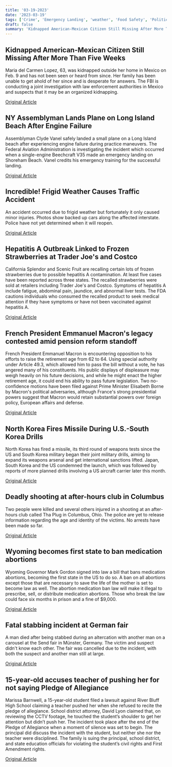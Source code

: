 ```yaml
---
title: '03-19-2023'
date: '2023-03-19'
tags: ['Crime', 'Emergency Landing', 'weather', 'Food Safety', 'Politics', 'Military', 'crime', 'Abortion Ban', 'Education']
draft: false
summary: 'Kidnapped American-Mexican Citizen Still Missing After More Than Five Weeks...'
---
```


## Kidnapped American-Mexican Citizen Still Missing After More Than Five Weeks
Maria del Carmen Lopez, 63, was kidnapped outside her home in Mexico on Feb. 9 and has not been seen or heard from since. Her family has been unable to get ahold of her since and is desperate for answers. The FBI is conducting a joint investigation with law enforcement authorities in Mexico and suspects that it may be an organized kidnapping.

[Original Article](https://abcnews.go.com/International/family-fbi-seeking-info-after-us-citizen-kidnapped/story?id=97959853)

## NY Assemblyman Lands Plane on Long Island Beach After Engine Failure
Assemblyman Clyde Vanel safely landed a small plane on a Long Island beach after experiencing engine failure during practice maneuvers. The Federal Aviation Administration is investigating the incident which occurred when a single-engine Beechcraft V35 made an emergency landing on Shoreham Beach. Vanel credits his emergency training for the successful landing.

[Original Article](https://abcnews.go.com/US/assemblyman-flying-small-plane-makes-emergency-landing/story?id=97961383)

## Incredible! Frigid Weather Causes Traffic Accident
An accident occurred due to frigid weather but fortunately it only caused minor injuries. Photos show backed up cars along the affected interstate. Police have not yet determined when it will reopen.

[Original Article](https://abcnews.go.com/US/wireStory/snowy-michigan-pileup-ensnares-100-vehicles-97965392)

## Hepatitis A Outbreak Linked to Frozen Strawberries at Trader Joe's and Costco
California Splendor and Scenic Fruit are recalling certain lots of frozen strawberries due to possible hepatitis A contamination. At least five cases have been reported across three states. The recalled strawberries were sold at retailers including Trader Joe's and Costco. Symptoms of hepatitis A include fatigue, abdominal pain, jaundice, and abnormal liver tests. The FDA cautions individuals who consumed the recalled product to seek medical attention if they have symptoms or have not been vaccinated against hepatitis A.

[Original Article](https://abcnews.go.com/US/frozen-organic-strawberries-recalled-link-hepatitis-outbreak/story?id=97962769)

## French President Emmanuel Macron's legacy contested amid pension reform standoff
French President Emmanuel Macron is encountering opposition to his efforts to raise the retirement age from 62 to 64. Using special authority under Article 49.3, which allowed him to pass the bill without a vote, he has angered many of his constituents. His public displays of displeasure may weigh heavily on his future decisions, and while he might enact the higher retirement age, it could end his ability to pass future legislation. Two no-confidence motions have been filed against Prime Minister Elisabeth Borne by Macron's political adversaries, although France's strong presidential powers suggest that Macron would retain substantial powers over foreign policy, European affairs and defense.

[Original Article](https://abcnews.go.com/International/wireStory/macrons-leadership-risk-amid-tensions-pension-plan-97968307)

## North Korea Fires Missile During U.S.-South Korea Drills
North Korea has fired a missile, its third round of weapons tests since the US and South Korea military began their joint military drills, aiming to expand its weapons arsenal and get international sanctions lifted. Japan, South Korea and the US condemned the launch, which was followed by reports of more planned drills involving a US aircraft carrier later this month.

[Original Article](https://abcnews.go.com/International/wireStory/korea-launches-missile-sea-amid-us-korea-drills-97967012)

## Deadly shooting at after-hours club in Columbus
Two people were killed and several others injured in a shooting at an after-hours club called Tha Plug in Columbus, Ohio. The police are yet to release information regarding the age and identity of the victims. No arrests have been made so far.

[Original Article](https://abcnews.go.com/US/wireStory/pre-dawn-shooting-ohio-nightclub-leaves-2-dead-97959867)

## Wyoming becomes first state to ban medication abortions
Wyoming Governor Mark Gordon signed into law a bill that bans medication abortions, becoming the first state in the US to do so. A ban on all abortions except those that are necessary to save the life of the mother is set to become law as well. The abortion medication ban law will make it illegal to prescribe, sell, or distribute medication abortions. Those who break the law could face six months in prison and a fine of $9,000.

[Original Article](https://abcnews.go.com/US/abortion-pills-now-banned-wyoming-after-governor-signs/story?id=97961145)

## Fatal stabbing incident at German fair
A man died after being stabbed during an altercation with another man on a carousel at the Send fair in Münster, Germany. The victim and suspect didn't know each other. The fair was cancelled due to the incident, with both the suspect and another man still at large.

[Original Article](https://abcnews.go.com/International/wireStory/man-stabbed-death-carousel-german-funfair-97969057)

## 15-year-old accuses teacher of pushing her for not saying Pledge of Allegiance
Marissa Barnwell, a 15-year-old student filed a lawsuit against River Bluff High School claiming a teacher pushed her when she refused to recite the pledge of allegiance. School district attorney, David Lyon claimed that, on reviewing the CCTV footage, he touched the student’s shoulder to get her attention but didn’t push her. The incident took place after the end of the Pledge of Allegiance when a moment of silence was set to begin. The principal did discuss the incident with the student, but neither she nor the teacher were disciplined. The family is suing the principal, school district, and state education officials for violating the student’s civil rights and First Amendment rights.

[Original Article](https://abcnews.go.com/US/wireStory/district-responds-students-pledge-allegiance-lawsuit-97960859)
